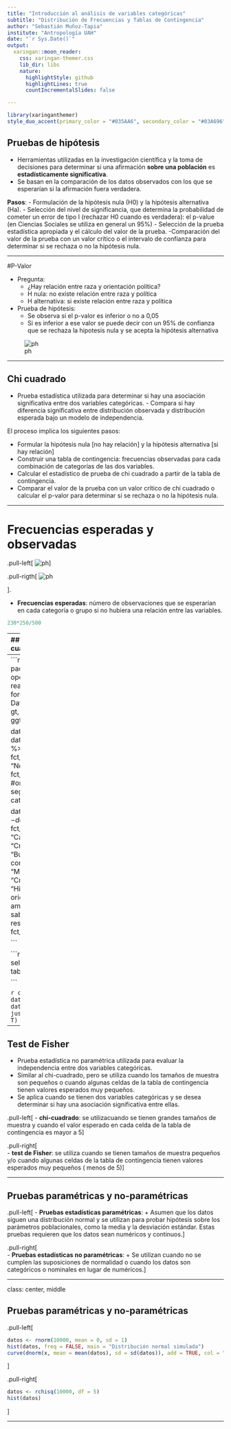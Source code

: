 ```yaml
---
title: "Introducción al análisis de variables categóricas"
subtitle: "Distribución de Frecuencias y Tablas de Contingencia"
author: "Sebastián Muñoz-Tapia"
institute: "Antropología UAH"
date: "`r Sys.Date()`"
output:
  xaringan::moon_reader:
    css: xaringan-themer.css
    lib_dir: libs
    nature:
      highlightStyle: github
      highlightLines: true
      countIncrementalSlides: false

---
```


```r
library(xaringanthemer)
style_duo_accent(primary_color = "#035AA6", secondary_color = "#03A696")

```


## Pruebas de hipótesis

- Herramientas utilizadas en la investigación científica y la toma de decisiones para determinar si una afirmación **sobre una población** es **estadísticamente significativa**. 
- Se basan en la comparación de los datos observados con los que se esperarían si la afirmación fuera verdadera.

**Pasos**:
- Formulación de la hipótesis nula (H0) y la hipótesis alternativa (Ha).
- Selección del nivel de significancia, que determina la probabilidad de cometer un error de tipo I (rechazar H0 cuando es verdadera): el p-value (en Ciencias Sociales se utiliza en general un 95%)
- Selección de la prueba estadística apropiada y el cálculo del valor de la prueba.
-Comparación del valor de la prueba con un valor crítico o el intervalo de confianza para determinar si se rechaza o no la hipótesis nula.

---


#P-Valor

- Pregunta: 
  + ¿Hay relación entre raza y orientación política?
  + H nula: no existe relación entre raza y política
  + H alternativa: si existe relación entre raza y política
- Prueba de hipótesis: 
  + Se observa si el p-valor es inferior o no a 0,05
  + Si es inferior a ese valor se puede decir con un 95% de confianza que se rechaza la hipotesis nula y se acepta la hipótesis alternativa


![ph](img/prueba hipótesis.gif)


---

## Chi cuadrado

- Prueba estadística utilizada para determinar si hay una asociación significativa entre dos variables categóricas. - Compara si hay diferencia significativa entre distribución observada y distribución esperada bajo un modelo de independencia.

El proceso implica los siguientes pasos:

- Formular la hipótesis nula [no hay relación] y la hipótesis alternativa [si hay relación]
- Construir una tabla de contingencia: frecuencias observadas para cada combinación de categorías de las dos variables.
- Calcular el estadístico de prueba de chi cuadrado a partir de la tabla de contingencia.
- Comparar el valor de la prueba con un valor crítico de chi cuadrado o calcular el p-valor para determinar si se rechaza o no la hipótesis nula.


---

# Frecuencias esperadas y observadas

.pull-left[
![ph](img/expectedFreq4.png)
]

.pull-rigth[
![ph](img/chi.png)


].

- **Frecuencias esperadas**: número de observaciones que se esperarían en cada categoría o grupo si no hubiera una relación entre las variables.

```r
230*250/500
```

---
## Distribución Chi cuadrado

.pull-left[

![ph](img/chi.png)

- veo el resultado
- veo ni n: número de casos
- veo mi nivel de confianza
- el cruce un valor que debe ser superior al que me dio en mi resultado
- si es así es significativo
].

.pull-right[
![ph](img/distribución chi.png)
].

---
```r
pacman::p_load(tidyverse, openxlsx, readxl,readr,janitor, forcats, writexl, DataExplorer, 
               datos,  knitr, gt, summarytools, ggthemes, hrbrthemes)

datos <- datos::encuesta
datos$raza <- datos$raza %>% fct_relevel(c("Blanca", "Negra", "Otra")) %>% 
  fct_drop("No aplica") #ordeno los resultados según raza y elimino la categoría no aplica

datos$religion <- datos$religion %>% fct_relevel(c("Protestante", 
                                                   "Católica", 
                                                   "Ninguna", 
                                                   "Cristiana",
                                                   "Judía", 
                                                   "Budismo", 
                                                   "Inter o no confesional", 
                                                   "Musulmana/Islam", 
                                                   "Cristiana ortodoxa", 
                                                   "Hinduismo", 
                                                   "Otra religión oriental", 
                                                   "Nativa americana", 
                                                   "Otra", 
                                                   "No sabe", 
                                                   "No aplica", 
                                                   "Sin respuesta"
)) %>% 
  fct_drop("No aplica")


```

```r
datos %>% 
  select(religion, raza) %>% 
  table() %>% 
  chisq.test()

```


```r
ctable( x = datos$religion, y = datos$raza, prop = "c", justify = "l", 
        chisq = T)
```



---

## Test de Fisher

- Prueba estadística no paramétrica utilizada para evaluar la independencia entre dos variables categóricas. 
- Similar al  chi-cuadrado, pero se utiliza cuando los tamaños de muestra son pequeños o cuando algunas celdas de la tabla de contingencia tienen valores esperados muy pequeños.
- Se aplica cuando se tienen dos variables categóricas y se desea determinar si hay una asociación significativa entre ellas. 

.pull-left[
- **chi-cuadrado**: se utilizacuando se tienen grandes tamaños de muestra y cuando el valor esperado en cada celda de la tabla de contingencia es mayor a 5
] 


.pull-right[  
- **test de Fisher**: se utiliza cuando se tienen tamaños de muestra pequeños y/o cuando algunas celdas de la tabla de contingencia tienen valores esperados muy pequeños ( menos de 5)
] 


---

## Pruebas paramétricas y no-paramétricas

.pull-left[
- **Pruebas estadísticas paramétricas**:
  + Asumen que los datos siguen una distribución normal y se utilizan para probar hipótesis sobre los parámetros poblacionales, como la media y la desviación estándar. Estas pruebas requieren que los datos sean numéricos y continuos.
] 


.pull-right[  
- **Pruebas estadísticas no paramétricas**: 
  + Se utilizan cuando no se cumplen las suposiciones de normalidad o cuando los datos son categóricos o nominales en lugar de numéricos.
]

---

class: center, middle

## Pruebas paramétricas y no-paramétricas

.pull-left[
```r
datos <- rnorm(10000, mean = 0, sd = 1)
hist(datos, freq = FALSE, main = "Distribución normal simulada")
curve(dnorm(x, mean = mean(datos), sd = sd(datos)), add = TRUE, col = "blue")


```
]

.pull-right[  
```r
datos <- rchisq(10000, df = 5)
hist(datos)
```
]

---